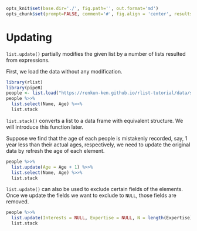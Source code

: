 ```r
opts_knit$set(base.dir='./', fig.path='', out.format='md')
opts_chunk$set(prompt=FALSE, comment='#', fig.align = 'center', results='markup')
```

# Updating

`list.update()` partially modifies the given list by a number of lists resulted from expressions.

First, we load the data without any modification.

```r
library(rlist)
library(pipeR)
people <- list.load("https://renkun-ken.github.io/rlist-tutorial/data/sample.json")
people %>>%
  list.select(Name, Age) %>>%
  list.stack
```

`list.stack()` converts a list to a data frame with equivalent structure. We will introduce this function later.

Suppose we find that the age of each people is mistakenly recorded, say, 1 year less than their actual ages, respectively, we need to update the original data by refresh the age of each element.

```r
people %>>%
  list.update(Age = Age + 1) %>>%
  list.select(Name, Age) %>>%
  list.stack
```

`list.update()` can also be used to exclude certain fields of the elements. Once we update the fields we want to exclude to `NULL`, those fields are removed.

```r
people %>>%
  list.update(Interests = NULL, Expertise = NULL, N = length(Expertise)) %>>%
  list.stack
```
